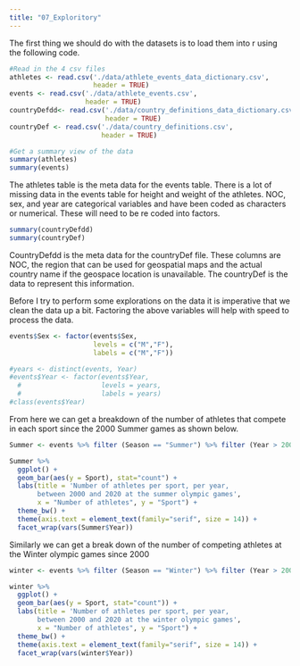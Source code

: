 ```yaml
---
title: "07_Exploritory"
---
```


The first thing we should do with the datasets is to load them into r using  the following code.

```r
#Read in the 4 csv files
athletes <- read.csv('./data/athlete_events_data_dictionary.csv', 
                     header = TRUE)
events <- read.csv('./data/athlete_events.csv', 
                   header = TRUE)
countryDefdd<- read.csv('./data/country_definitions_data_dictionary.csv',
                        header = TRUE)
countryDef <- read.csv('./data/country_definitions.csv',
                       header = TRUE)

#Get a summary view of the data
summary(athletes)
summary(events)
```
The athletes table is the meta data for the events table. There is a lot of missing data in the events table for height and weight of the athletes. NOC, sex, and  year are categorical variables and have been coded as characters or numerical. These will need to be re coded into factors. 
```r
summary(countryDefdd)
summary(countryDef)
```
CountryDefdd is the meta data for the countryDef file. These columns are NOC, the region that can be used for geospatial maps and the actual country name if the geospace location is unavailable. The countryDef is the data to represent this information.

Before I try to perform some explorations on the data it is imperative that we clean the data up a bit. Factoring the above variables will help with speed to process the data.

```r
events$Sex <- factor(events$Sex,
                     levels = c("M","F"),
                     labels = c("M","F"))

#years <- distinct(events, Year)
#events$Year <- factor(events$Year,
  #                    levels = years,
  #                    labels = years)
#class(events$Year)
```

From here we can get a breakdown of the number of athletes that compete in each sport since the 2000 Summer games as shown below.

```r
Summer <- events %>% filter (Season == "Summer") %>% filter (Year > 2000)
```

```r
Summer %>% 
  ggplot() +
  geom_bar(aes(y = Sport), stat="count") +
  labs(title = 'Number of athletes per sport, per year, 
       between 2000 and 2020 at the summer olympic games', 
       x = "Number of athletes", y = "Sport") + 
  theme_bw() + 
  theme(axis.text = element_text(family="serif", size = 14)) +  
  facet_wrap(vars(Summer$Year))
```
Similarly we can get a break down of the number of competing athletes at the Winter olympic games since 2000
```r
winter <- events %>% filter (Season == "Winter") %>% filter (Year > 2000)
```

```r
winter %>% 
  ggplot() +
  geom_bar(aes(y = Sport, stat="count")) +
  labs(title = 'Number of athletes per sport, per year,
       between 2000 and 2020 at the winter olympic games', 
       x = "Number of athletes", y = "Sport") + 
  theme_bw() + 
  theme(axis.text = element_text(family="serif", size = 14)) + 
  facet_wrap(vars(winter$Year))
```
